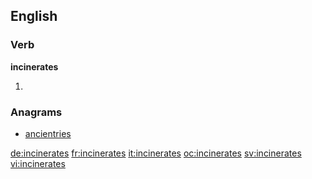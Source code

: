 ==English==

===Verb===
'''incinerates'''

# {{en-third-person singular of|incinerate}}

===Anagrams===
* [[ancientries#English|ancientries]]

[[de:incinerates]]
[[fr:incinerates]]
[[it:incinerates]]
[[oc:incinerates]]
[[sv:incinerates]]
[[vi:incinerates]]
